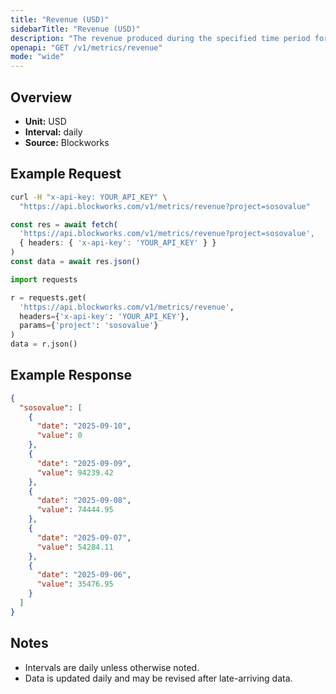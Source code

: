 ```yaml
---
title: "Revenue (USD)"
sidebarTitle: "Revenue (USD)"
description: "The revenue produced during the specified time period for given project."
openapi: "GET /v1/metrics/revenue"
mode: "wide"
---
```


## Overview

- **Unit:** USD
- **Interval:** daily
- **Source:** Blockworks

## Example Request

<CodeGroup>

```bash cURL
curl -H "x-api-key: YOUR_API_KEY" \
  "https://api.blockworks.com/v1/metrics/revenue?project=sosovalue"
```

```typescript TypeScript
const res = await fetch(
  'https://api.blockworks.com/v1/metrics/revenue?project=sosovalue',
  { headers: { 'x-api-key': 'YOUR_API_KEY' } }
)
const data = await res.json()
```

```python Python
import requests

r = requests.get(
  'https://api.blockworks.com/v1/metrics/revenue',
  headers={'x-api-key': 'YOUR_API_KEY'},
  params={'project': 'sosovalue'}
)
data = r.json()
```

</CodeGroup>

## Example Response

```json
{
  "sosovalue": [
    {
      "date": "2025-09-10",
      "value": 0
    },
    {
      "date": "2025-09-09",
      "value": 94239.42
    },
    {
      "date": "2025-09-08",
      "value": 74444.95
    },
    {
      "date": "2025-09-07",
      "value": 54284.11
    },
    {
      "date": "2025-09-06",
      "value": 35476.95
    }
  ]
}
```

## Notes
- Intervals are daily unless otherwise noted.
- Data is updated daily and may be revised after late-arriving data.